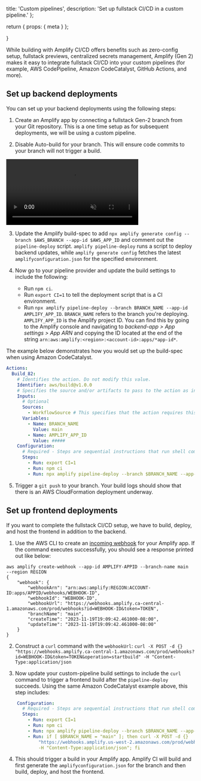   title: 'Custom pipelines',
  description: 'Set up fullstack CI/CD in a custom pipeline.'
};

  return {
    props: {
      meta
    }
  };

}

While building with Amplify CI/CD offers benefits such as zero-config setup, fullstack previews, centralized secrets management, Amplify (Gen 2) makes it easy to integrate fullstack CI/CD into your custom pipelines (for example, AWS CodePipeline, Amazon CodeCatalyst, GitHub Actions, and more).

## Set up backend deployments

You can set up your backend deployments using the following steps:

1.  Create an Amplify app by connecting a fullstack Gen-2 branch from your Git repository. This is a one time setup as for subsequent deployments, we will be using a custom pipeline.

2.  Disable Auto-build for your branch. This will ensure code commits to your branch will not trigger a build.

<video autoPlay={true} muted={true} loop={true} width="70%">
  <source src="/images/gen2/fullstack-branching/auto-build.mp4" />
</video>

3. Update the Amplify build-spec to add `npx amplify generate config --branch $AWS_BRANCH --app-id $AWS_APP_ID` and comment out the `pipeline-deploy` script. `amplify pipeline-deploy` runs a script to deploy backend updates, while `amplify generate config` fetches the latest `amplifyconfiguration.json` for the specified environment.

 

4. Now go to your pipeline provider and update the build settings to include the following:
    * Run `npm ci`.
    * Run `export CI=1` to tell the deployment script that is a CI environment.
    * Run `npx amplify pipeline-deploy --branch BRANCH_NAME --app-id AMPLIFY_APP_ID`. `BRANCH_NAME` refers to the branch you're deploying. `AMPLIFY_APP_ID` is the Amplify project ID. You can find this by going to the Amplify console and navigating to _backend-app > App settings > App ARN_ and copying the ID located at the end of the string `arn:aws:amplify:<region>:<account-id>:apps/*app-id*`.

The example below demonstrates how you would set up the build-spec when using Amazon CodeCatalyst.

```yaml
Actions:
  Build_82:
    # Identifies the action. Do not modify this value.
    Identifier: aws/build@v1.0.0
    # Specifies the source and/or artifacts to pass to the action as input.
    Inputs:
      # Optional
      Sources:
        - WorkflowSource # This specifies that the action requires this Workflow as a source
      Variables:
        - Name: BRANCH_NAME
          Value: main
        - Name: AMPLIFY_APP_ID
          Value: #####
    Configuration:
      # Required - Steps are sequential instructions that run shell commands
      Steps:
        - Run: export CI=1
        - Run: npm ci
        - Run: npx amplify pipeline-deploy --branch $BRANCH_NAME --app-id $AMPLIFY_APP_ID
```
5. Trigger a `git push` to your branch. Your build logs should show that there is an AWS CloudFormation deployment underway.

## Set up frontend deployments

If you want to complete the fullstack CI/CD setup, we have to build, deploy, and host the frontend in addition to the backend.

1. Use the AWS CLI to create an [incoming webhook](https://docs.aws.amazon.com/amplify/latest/userguide/webhooks.html) for your Amplify app. If the command executes successfully, you should see a response printed out like below:

```
aws amplify create-webhook --app-id AMPLIFY-APPID --branch-name main  --region REGION
{
    "webhook": {
        "webhookArn": "arn:aws:amplify:REGION:ACCOUNT-ID:apps/APPID/webhooks/WEBHOOK-ID",
        "webhookId": "WEBHOOK-ID",
        "webhookUrl": "https://webhooks.amplify.ca-central-1.amazonaws.com/prod/webhooks?id=WEBHOOK-ID&token=TOKEN",
        "branchName": "main",
        "createTime": "2023-11-19T19:09:42.461000-08:00",
        "updateTime": "2023-11-19T19:09:42.461000-08:00"
    }
}
```

2. Construct a `curl` command with the `webhookUrl`: `curl -X POST -d {} "https://webhooks.amplify.ca-central-1.amazonaws.com/prod/webhooks?id=WEBHOOK-ID&token=TOKEN&operation=startbuild" -H "Content-Type:application/json`

3. Now update your custom-pipeline build settings to include the `curl` command to trigger a frontend build after the `pipeline-deploy` succeeds. Using the same Amazon CodeCatalyst example above, this step includes:

``` yaml
    Configuration:
      # Required - Steps are sequential instructions that run shell commands
      Steps:
        - Run: export CI=1
        - Run: npm ci
        - Run: npx amplify pipeline-deploy --branch $BRANCH_NAME --app-id $AMPLIFY_APP_ID
        - Run: if [ $BRANCH_NAME = "main" ]; then curl -X POST -d {}
            "https://webhooks.amplify.us-west-2.amazonaws.com/prod/webhooks?id=WEBHOOK-ID&token=TOKEN&operation=startbuild"
            -H "Content-Type:application/json"; fi
```

4. This should trigger a build in your Amplify app. Amplify CI will build and first generate the `amplifyconfiguration.json` for the branch and then build, deploy, and host the frontend.
